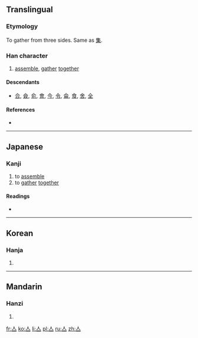 {{also|스}}
==Translingual==

===Etymology===
{{Han compound|入|一|ls=ic}}

To gather from three sides. Same as [[集]].

===Han character===
{{Han char|rn=9|rad=人|as=01|sn=3|four=|canj=人一 (OM), XXX人一 (XXXOM)|ids=⿱[[人]][[一]]}}

# [[assemble]], [[gather]] [[together]]

====Descendants====
* [[合]], [[僉]], [[俞]], [[會]], [[今]], [[令]], [[侖]], [[食]], [[舍]], [[全]]

====References====
* {{Han ref|kx=0091.030|dkj=00345|dj=0192.020|hdz=10102.020|uh=4EBC|ud=20156}}

----

==Japanese==
{{attention|ja|This entry needs more research}}

===Kanji===
{{ja-kanji|grade=uc|rs=人01}}

# to [[assemble]]
# to [[gather]] [[together]]

====Readings====
* {{ja-readings|on=[[しゅう]] (shū), [[じゅう]] (jū)|kun=[[あつまる]] (atsumaru)}}

----

==Korean==

===Hanja===
{{ko-hanja|hangeul=집|rv=jip|mr=chip}}

# {{defn|lang=ko|sort=人01}}

----

==Mandarin==

===Hanzi===
{{cmn-hanzi|pin=[[jí]] ([[ji2]]), [[wú]] ([[wu2]])|wg=chi<sup>2</sup>, wu<sup>2</sup>}}

# {{defn|lang=cmn|sort=人01}}

[[fr:亼]]
[[ko:亼]]
[[li:亼]]
[[pl:亼]]
[[ru:亼]]
[[zh:亼]]